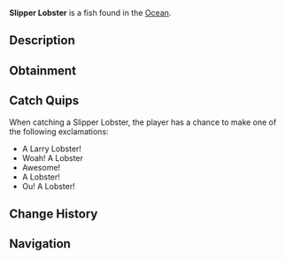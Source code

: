 {{FishInfobox
|image          = Slipper Lobster.png
|rarity         = Legendary
|sea            = First Sea, Second Sea
|location       = [[Ocean]]
|sublocation    = 
|sources        = Lobster Cage
|radar_location = 
|xp             = 6000
|weather        = Clear
|time           = 
|season         = Summer, Autumn
|bait           = 
|base_weight    = 28
|base_value     = 8000
|weight_range   = 19
|base_chance    = 10
|base_resil     = 30
}}
'''Slipper Lobster''' is a {{Rarity|Legendary}} fish found in the [[Ocean]].

== Description ==
{{Description|Lobsters are valuable crustaceans known for their rich, succulent meat. Lobsters are most active in the summer to autumn, and are commonly caught in crab cages during calm clear days.|Bestiary Entry}}

== Obtainment ==
{{Description|Caught in oceans using a lobster cage.|Bestiary Hint}}

== Catch Quips ==
When catching a Slipper Lobster, the player has a chance to make one of the following exclamations:
* A Larry Lobster!
* Woah! A Lobster
* Awesome!
* A Lobster!
* Ou! A Lobster!

== Change History ==
{{Change History|{{subst:Current Version}}}}

== Navigation ==
{{Fish Navbox|Ocean}}
